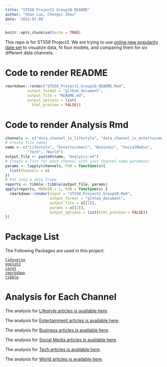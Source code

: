 ```yaml
---
title: "ST558 Project2 Group10 README"
author: "Shan Luo, Chengxi Zhou"
date: '2022-07-08'
---
```


```r
knitr::opts_chunk$set(echo = TRUE)
```

This repo is for ST558 Project2. We are trying to use [online new popularity date set](https://archive.ics.uci.edu/ml/datasets/Online+News+Popularity) to visualize data, fit four models, and comparing them for six different data channels. 

# Code to render README  

```r
rmarkdown::render("ST558_Project2_Group10_README.Rmd", 
          output_format = "github_document",
          output_file = "README.md",
          output_options = list(
            html_preview = FALSE))
```

# Code to render Analysis Rmd  

```r
channels <- c("data_channel_is_lifestyle", "data_channel_is_entertainment", "data_channel_is_bus", "data_channel_is_socmed", "data_channel_is_tech", "data_channel_is_world")
# Create file names
name <- c("Lifestyle", "Entertainment", "Business", "SocialMedia",
          "Tech", "World")
output_file <- paste0(name, "Analysis.md")
# Create a list for each channel with just channel name parameter
params <- lapply(channels, FUN = function(x){
  list(Channels = x)
})
# Put into a data frame
reports <- tibble::tibble(output_file, params)
apply(reports, MARGIN = 1, FUN = function(x) {
  rmarkdown::render(input = "ST558_Project2_Group10.Rmd", 
                    output_format = "github_document", 
                    output_file = x[[1]], 
                    params = x[[2]], 
                    output_options = list(html_preview = FALSE)) 
})
```

# Package List  

The Following Packages are used in this project:  

[`tidyverse`](https://www.tidyverse.org)  
[`ggplot2`](https://ggplot2.tidyverse.org)  
[`caret`](https://topepo.github.io/caret/)  
[`rmarkdown`](https://cran.r-project.org/web/packages/rmarkdown/index.html)  
[`tibble`](https://cran.r-project.org/web/packages/tibble/index.html)  

# Analysis for Each Channel  

The analysis for [Lifestyle articles is available here](lifestyleAnalysis.html).  

The analysis for [Entertainment articles is available here](EntertainmentAnalysis.html).  

The analysis for [Business articles is available here](BusiessAnalysis.html).  

The analysis for [Social Media articles is available here](SocialMediaAnalysis.html).  

The analysis for [Tech articles is available here](TechAnalysis.html).  

The analysis for [World articles is available here](WorldAnalysis.html).  



